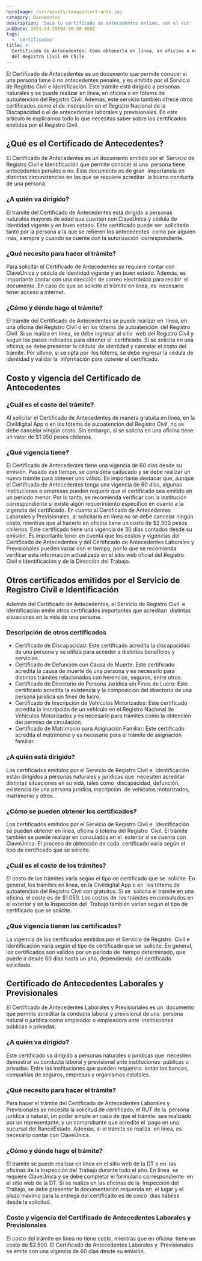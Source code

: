 ```yaml
---
heroImage: /src/assets/images/cert-ante.jpg
category: Documentos
description: 'Saca tu certificado de antecedentes online, con el rut'
pubDate: 2024-04-20T04:00:00.000Z
tags:
  - 'certificados'
title: >-
  Certificado de Antecedentes: Cómo obtenerlo en línea, en oficina o en tótems
  del Registro Civil en Chile
---
```


El Certificado de Antecedentes es un documento que permite conocer si una persona tiene o no antecedentes penales, y es emitido por el Servicio de Registro Civil e Identificación. Este trámite está dirigido a personas naturales y se puede realizar en línea, en oficina o en tótems de autoatención del Registro Civil. Además, este servicio también ofrece otros certificados como el de inscripción en el Registro Nacional de la Discapacidad o el de antecedentes laborales y previsionales. En este artículo te explicamos todo lo que necesitas saber sobre los certificados emitidos por el Registro Civil. 

## ¿Qué es el Certificado de Antecedentes?

El Certificado de Antecedentes es un documento emitido por el  Servicio de Registro Civil e Identificación que permite conocer si una  persona tiene antecedentes penales o no. Este documento es de gran  importancia en distintas circunstancias en las que se requiere acreditar  la buena conducta de una persona. 

### ¿A quién va dirigido?

El trámite del Certificado de Antecedentes está dirigido a personas  naturales mayores de edad que cuenten con ClaveÚnica y cédula de  identidad vigente y en buen estado. Este certificado puede ser  solicitado tanto por la persona a la que se refieren los antecedentes  como por alguien más, siempre y cuando se cuente con la autorización  correspondiente. 

### ¿Qué necesito para hacer el trámite?

Para solicitar el Certificado de Antecedentes se requiere contar con  ClaveÚnica y cédula de identidad vigente y en buen estado. Además, es  importante contar con una dirección de correo electrónico para recibir  el documento. En caso de que se solicite el trámite en línea, es  necesario tener acceso a internet. 

### ¿Cómo y dónde hago el trámite?

El trámite del Certificado de Antecedentes se puede realizar en  línea, en una oficina del Registro Civil o en los tótems de autoatención  del Registro Civil. Si se realiza en línea, se debe ingresar al sitio  web del Registro Civil y seguir los pasos indicados para obtener el  certificado. Si se solicita en una oficina, se debe presentar la cédula  de identidad y cancelar el costo del trámite. Por último, si se opta por  los tótems, se debe ingresar la cédula de identidad y validar la  información para obtener el certificado. 

## Costo y vigencia del Certificado de Antecedentes

### ¿Cuál es el costo del trámite?

 Al solicitar el Certificado de Antecedentes de manera gratuita en línea, en la Civildigital App o en los tótems de autoatención del Registro Civil, no se debe cancelar ningún costo. Sin embargo, si se solicita en una oficina tiene un valor de $1.050 pesos chilenos. 

### ¿Qué vigencia tiene?

 El Certificado de Antecedentes tiene una vigencia de 60 días desde su emisión. Pasado ese tiempo, se considera caducado y se debe realizar un nuevo trámite para obtener uno válido. Es importante destacar que, aunque el Certificado de Antecedentes tenga una vigencia de 60 días, algunas instituciones o empresas pueden requerir que el certificado sea emitido en un período menor. Por lo tanto, se recomienda verificar con la institución correspondiente si existe algún requerimiento específico en cuanto a la vigencia del certificado. En cuanto al Certificado de Antecedentes Laborales y Previsionales, al solicitarlo en línea no se debe cancelar ningún costo, mientras que al hacerlo en oficina tiene un costo de $2.500 pesos chilenos. Este certificado tiene una vigencia de 30 días contados desde su emisión. Es importante tener en cuenta que los costos y vigencias del Certificado de Antecedentes y del Certificado de Antecedentes Laborales y Previsionales pueden variar con el tiempo, por lo que se recomienda verificar esta información actualizada en el sitio web oficial del Registro Civil e Identificación y de la Dirección del Trabajo. 

## Otros certificados emitidos por el Servicio de Registro Civil e Identificación

Además del Certificado de Antecedentes, el Servicio de Registro Civil  e Identificación emite otros certificados importantes que acreditan  distintas situaciones en la vida de una persona. 

### Descripción de otros certificados

* Certificado de Discapacidad: Este certificado acredita la discapacidad de una persona y se utiliza para acceder a distintos beneficios y servicios.
* Certificado de Defunción con Causa de Muerte: Este certificado acredita la causa de muerte de una persona y es necesario para distintos trámites relacionados con herencias, seguros, entre otros.
* Certificado de Directorio de Persona Jurídica sin Fines de Lucro: Este certificado acredita la existencia y la composición del directorio de una persona jurídica sin fines de lucro.
* Certificado de Inscripción de Vehículos Motorizados: Este certificado acredita la inscripción de un vehículo en el Registro Nacional de Vehículos Motorizados y es necesario para trámites como la obtención del permiso de circulación.
* Certificado de Matrimonio para Asignación Familiar: Este certificado acredita el matrimonio y es necesario para el trámite de asignación familiar.

### ¿A quién está dirigido?

Los certificados emitidos por el Servicio de Registro Civil e  Identificación están dirigidos a personas naturales y jurídicas que  necesiten acreditar distintas situaciones en su vida, tales como  discapacidad, defunción, existencia de una persona jurídica, inscripción  de vehículos motorizados, matrimonio y otros.

### ¿Cómo se pueden obtener los certificados?

Los certificados emitidos por el Servicio de Registro Civil e  Identificación se pueden obtener en línea, oficina o tótems del Registro  Civil. El trámite también se puede realizar en consulados en el  exterior si se cuenta con ClaveÚnica. El proceso de obtención de cada  certificado varía según el tipo de certificado que se solicite.

### ¿Cuál es el costo de los trámites?

El costo de los trámites varía según el tipo de certificado que se  solicite. En general, los trámites en línea, en la Civildigital App o en  los tótems de autoatención del Registro Civil son gratuitos. Si se  solicita el trámite en una oficina, el costo es de $1.050. Los costos de  los trámites en consulados en el exterior y en la Inspección del  Trabajo también varían según el tipo de certificado que se solicite.

### ¿Qué vigencia tienen los certificados?

La vigencia de los certificados emitidos por el Servicio de Registro  Civil e Identificación varía según el tipo de certificado que se  solicite. En general, los certificados son válidos por un período de  tiempo determinado, que puede ir desde 60 días hasta un año, dependiendo  del certificado solicitado.

## Certificado de Antecedentes Laborales y Previsionales

El Certificado de Antecedentes Laborales y Previsionales es un  documento que permite acreditar la conducta laboral y previsional de una  persona natural o jurídica como empleador o empleadora ante  instituciones públicas o privadas.

### ¿A quién va dirigido?

Este certificado va dirigido a personas naturales o jurídicas que  necesiten demostrar su conducta laboral y previsional ante instituciones  públicas o privadas. Entre las instituciones que pueden requerirlo  están los bancos, compañías de seguros, empresas y organismos estatales.

### ¿Qué necesito para hacer el trámite?

Para hacer el trámite del Certificado de Antecedentes Laborales y  Previsionales se necesita la solicitud de certificado, el RUT de la  persona jurídica o natural, un poder simple en caso de que el trámite  sea realizado por un representante, y un comprobante que acredite el  pago en una sucursal del BancoEstado. Además, si el trámite se realiza  en línea, es necesario contar con ClaveÚnica.

### ¿Cómo y dónde hago el trámite?

El trámite se puede realizar en línea en el sitio web de la DT o en  las oficinas de la Inspección del Trabajo durante todo el año. En línea  se requiere ClaveÚnica y se debe completar el formulario correspondiente  en el sitio web de la DT. Si se realiza en las oficinas de la  Inspección del Trabajo, se debe presentar la documentación requerida en  el lugar y el plazo máximo para la entrega del certificado es de cinco  días hábiles desde la solicitud. 

### Costo y vigencia del Certificado de Antecedentes Laborales y Previsionales

El costo del trámite en línea no tiene costo, mientras que en oficina  tiene un costo de $2.500. El Certificado de Antecedentes Laborales y  Previsionales se emite con una vigencia de 60 días desde su emisión.

